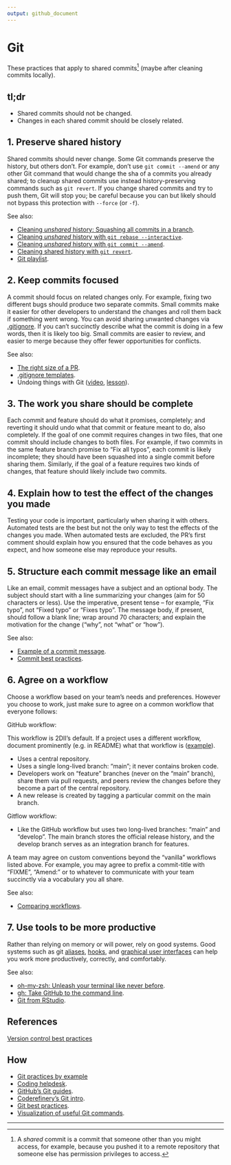 ```yaml
---
output: github_document
---
```


# Git

These practices that apply to shared commits^[A _shared_ commit is a commit that
someone other than you might access, for example, because you pushed it to a
remote repository that someone else has permission privileges to access.] (maybe
after cleaning commits locally).

## tl;dr

* Shared commits should not be changed.
* Changes in each shared commit should be closely related.

## 1. Preserve shared history

Shared commits should never change. Some Git commands preserve the history,
but others don't. For example, don't use `git commit --amend` or any other
Git command that would change the sha of a commits you already shared; to
cleanup shared commits use instead history-preserving commands such as `git
revert`. If you change shared commits and try to push them, Git will stop you;
be careful because you can but likely should not bypass this protection with
`--force` (or `-f`).

See also:

* [Cleaning _unshared_ history: Squashing all commits in a branch](https://youtu.be/08dhy3Zoob4).
* [Cleaning _unshared_ history with `git rebase --interactive`](https://youtu.be/cMI8p1XhMzA).
* [Cleaning _unshared_ history with `git commit --amend`](https://youtu.be/539pfVfr7OI).
* [Cleaning shared history with `git revert`](https://youtu.be/A8Ld6iDqc3w).
* [Git playlist](https://www.youtube.com/playlist?list=PLvgdJdJDL-AOHkwiaMvYhPKVjiD9vzZIo).

## 2. Keep commits focused

A commit should focus on related changes only. For example, fixing two different
bugs should produce two separate commits. Small commits make it easier for other
developers to understand the changes and roll them back if something went wrong.
You can avoid sharing unwanted changes via [.gitignore](
https://git-scm.com/docs/gitignore). If you can't succinctly describe what the
commit is doing in a few words, then it is likely too big. Small commits are
easier to review, and easier to merge because they offer fewer opportunities for
conflicts.

See also:

* [The right size of a PR](https://github.com/2DegreesInvesting/practices/discussions/3).
* [.gitignore templates](https://github.com/github/gitignore).
* Undoing things with Git ([video](https://youtu.be/dZOfEF19yDk),
[lesson](https://coderefinery.github.io/git-intro/05-undoing)).

## 3. The work you share should be complete

Each commit and feature should do what it promises, completely; and reverting it
should undo what that commit or feature meant to do, also completely. If the
goal of one commit requires changes in two files, that one commit should include
changes to both files. For example, if two commits in the same feature branch
promise to "Fix all typos", each commit is likely incomplete; they should have
been squashed into a single commit before sharing them. Similarly, if the goal
of a feature requires two kinds of changes, that feature should likely include
two commits.

## 4. Explain how to test the effect of the changes you made

Testing your code is important, particularly when sharing it with
others. Automated tests are the best but not the only way to test the effects
of the changes you made. When automated tests are excluded, the PR's first
comment should explain how you ensured that the code behaves as you expect,
and how someone else may reproduce your results.

## 5. Structure each commit message like an email

Like an email, commit messages have a subject and an optional body. The subject
should start with a line summarizing your changes (aim for 50 characters or
less). Use the imperative, present tense -- for example, "Fix typo",
not "Fixed typo" or "Fixes typo". The message body, if present,
should follow a blank line; wrap around 70 characters; and explain the
motivation for the change ("why", not "what" or "how").

See also:

* [Example of a commit message](https://github.com/2DegreesInvesting/resources/issues/74).
* [Commit best practices](https://r-pkgs.org/git.html#commit-best-practices).

## 6. Agree on a workflow

Choose a workflow based on your team's needs and preferences. However you
choose to work, just make sure to agree on a common workflow that everyone
follows:

GitHub workflow:

This workflow is 2DII's default. If a project uses a different
workflow, document prominently (e.g. in README) what that workflow is
([example](https://github.com/github/gitignore#contributing-workflow)).

* Uses a central repository. 
* Uses a single long-lived branch: "main"; it never contains broken code.
* Developers work on "feature" branches (never on the "main" branch), share
them via pull requests, and peers review the changes before they become a
part of the central repository.
* A new release is created by tagging a particular commit on the main branch.

Gitflow workflow:

* Like the GitHub workflow but uses two long-lived branches: "main"
and "develop". The main branch stores the official release history,
and the develop branch serves as an integration branch for features.

A team may agree on custom conventions beyond the "vanilla" workflows listed
above. For example, you may agree to prefix a commit-title with "FIXME",
"Amend: " or to whatever to communicate with your team succinctly via a
vocabulary you all share.

See also: 

* [Comparing workflows](https://www.atlassian.com/git/tutorials/comparing-workflows).

## 7. Use tools to be more productive

Rather than relying on memory or will power, rely on good systems. Good systems
such as git [aliases](https://git-scm.com/book/en/v2/Git-Basics-Git-Aliases),
[hooks](https://git-scm.com/book/en/v2/Customizing-Git-Git-Hooks), and
[graphical user interfaces](https://happygitwithr.com/git-client.html) can help
you work more productively, correctly, and comfortably.

See also:

* [oh-my-zsh: Unleash your terminal like never before](https://ohmyz.sh/).
* [gh: Take GitHub to the command line](https://cli.github.com/).
* [Git from RStudio](https://rstudio.com/resources/webinars/managing-part-2-github-and-rstudio/).

## References

[Version control best practices](https://www.git-tower.com/blog/version-control-best-practices/)

## How

* [Git practices by example](TODO)
* [Coding helpdesk](https://github.com/2DegreesInvesting/coding-helpdesk#coding-helpdesk).
* [GitHub's Git guides](https://github.com/git-guides/).
* [Coderefinery's Git intro](https://coderefinery.github.io/git-intro/).
* [Git best practices](https://bit.ly/book-git-in-practice). 
* [Visualization of useful Git commands](https://dev.to/lydiahallie/cs-visualized-useful-git-commands-37p1).

---
